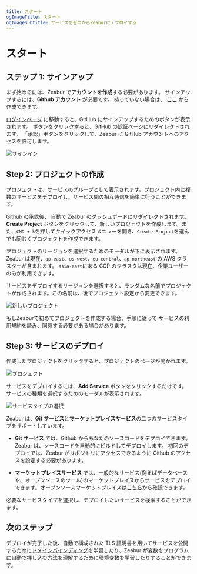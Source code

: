```yaml
---
title: スタート
ogImageTitle: スタート
ogImageSubtitle: サービスをゼロからZeaburにデプロイする
---
```



# スタート

## ステップ 1: サインアップ

まず始めるには、Zeabur で**アカウントを作成**する必要があります。
サインアップするには、**Github アカウント** が必要です。 持っていない場合は、 [ここ](https://github.com/join) から作成できます。

[ログインページ](https://dash.zeabur.com/login) に移動すると、GitHub にサインアップするためのボタンが表示されます。
ボタンをクリックすると、GitHub の認証ページにリダイレクトされます。 「承認」ボタンをクリックして、Zeabur に GitHub アカウントへのアクセスを許可します。

![サインイン](/start/sign-in.png)

## Step 2: プロジェクトの作成

プロジェクトは、サービスのグループとして表示されます。プロジェクト内に複数のサービスをデプロイし、サービス間の相互通信を簡単に行うことができます。

Github の承認後、 自動で Zeabur のダッシュボードにリダイレクトされます。
**Create Project** ボタンをクリックして、新しいプロジェクトを作成します。また、`CMD + k`を押してクイックアクセスメニューを開き、`Create Project`を選んでも同じくプロジェクトを作成できます。

プロジェクトのリージョンを選択するためのモーダルが下に表示されます。Zeabur は現在、`ap-east`、`us-west`、`eu-central`、`ap-northeast` の AWS クラスターが含まれます。 `asia-east`にある GCP のクラスタは現在、企業ユーザーのみが利用できます。

サービスをデプロイするリージョンを選択すると、ランダムな名前でプロジェクトが作成されます。この名前は、後でプロジェクト設定から変更できます。

![新しいプロジェクト](/start/create-project.png)

<Callout>
  もしZeaburで初めてプロジェクトを作成する場合、手順に従って
  サービスの利用規約を読み、同意する必要がある場合があります。
</Callout>

## Step 3: サービスのデプロイ

作成したプロジェクトをクリックすると、プロジェクトのページが開かれます。

![プロジェクト](/start/project.png)

サービスをデプロイするには、**Add Service** ボタンをクリックするだけです。サービスの種類を選択するためのモーダルが表示されます。

![サービスタイプの選択](/start/select-service-type.png)

Zeabur は、**Git サービス**と**マーケットプレイスサービス**の二つのサービスタイプをサポートしています。

- **Git サービス** では、Github からあなたのソースコードをデプロイできます。Zeabur は、ソースコードを自動的にビルドしてデプロイします。
  初回のデプロイでは、Zeabur がリポジトリにアクセスできるように Github のアクセスを設定する必要があります。

- **マーケットプレイスサービス** では、一般的なサービス(例えばデータベースや、オープンソースのツール)のマーケットプレイスからサービスをデプロイできます。オープンソースマーケットプレイスは[こちら](https://github.com/zeabur/zeabur/tree/main/prebuilts)から確認できます。

必要なサービスタイプを選択し、デプロイしたいサービスを検索することができます。

## 次のステップ

デプロイが完了した後、自動で構成された TLS 証明書を用いてサービスを公開するために[ドメインバインディング](/en-US/deploy/domain-binding)を学習したり、Zeabur が変数をプログラムに自動で挿し込む方法を理解するために[環境変数](/en-US/deploy/variables)を学習したりすることができます。
